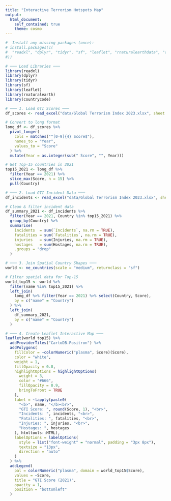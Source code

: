 ```yaml
---
title: "Interactive Terrorism Hotspots Map"
output:
  html_document:
    self_contained: true
    theme: cosmo
---
```


```r
#  Install any missing packages (once):
# install.packages(c(
#  "readxl", "dplyr", "tidyr", "sf", "leaflet", "rnaturalearthdata", "countrycode"
#))

# ─── Load Libraries ───
library(readxl)
library(dplyr)
library(tidyr)
library(sf)
library(leaflet)
library(rnaturalearth)
library(countrycode)

# ─── 1. Load GTI Scores ───
df_scores <- read_excel("data/Global Terrorism Index 2023.xlsx", sheet = "Overall Scores")

# Convert to long format
long_df <- df_scores %>%
  pivot_longer(
    cols = matches("^[0-9]{4} Score$"),
    names_to = "Year",
    values_to = "Score"
  ) %>%
  mutate(Year = as.integer(sub(" Score", "", Year)))

# Get Top-15 countries in 2021
top15_2021 <- long_df %>%
  filter(Year == 2021) %>%
  slice_max(Score, n = 15) %>%
  pull(Country)

# ─── 2. Load GTI Incident Data ───
df_incidents <- read_excel("data/Global Terrorism Index 2023.xlsx", sheet = "Combined raw")

# Clean & filter incident data
df_summary_2021 <- df_incidents %>%
  filter(Year == 2021, Country %in% top15_2021) %>%
  group_by(Country) %>%
  summarise(
    incidents  = sum(`Incidents`, na.rm = TRUE),
    fatalities = sum(`Fatalities`, na.rm = TRUE),
    injuries   = sum(Injuries, na.rm = TRUE),
    hostages   = sum(Hostages, na.rm = TRUE),
    .groups = "drop"
  )

# ─── 3. Join Spatial Country Shapes ───
world <- ne_countries(scale = "medium", returnclass = "sf")

# Filter spatial data for Top-15
world_top15 <- world %>%
  filter(name %in% top15_2021) %>%
  left_join(
    long_df %>% filter(Year == 2021) %>% select(Country, Score),
    by = c("name" = "Country")
  ) %>%
  left_join(
    df_summary_2021,
    by = c("name" = "Country")
  )

# ─── 4. Create Leaflet Interactive Map ───
leaflet(world_top15) %>%
  addProviderTiles("CartoDB.Positron") %>%
  addPolygons(
    fillColor = ~colorNumeric("plasma", Score)(Score),
    color = "white",
    weight = 1,
    fillOpacity = 0.8,
    highlightOptions = highlightOptions(
      weight = 3,
      color = "#666",
      fillOpacity = 0.9,
      bringToFront = TRUE
    ),
    label = ~lapply(paste0(
      "<b>", name, "</b><br>",
      "GTI Score: ", round(Score, 1), "<br>",
      "Incidents: ", incidents, "<br>",
      "Fatalities: ", fatalities, "<br>",
      "Injuries: ", injuries, "<br>",
      "Hostages: ", hostages
    ), htmltools::HTML),
    labelOptions = labelOptions(
      style = list("font-weight" = "normal", padding = "3px 8px"),
      textsize = "13px",
      direction = "auto"
    )
  ) %>%
  addLegend(
    pal = colorNumeric("plasma", domain = world_top15$Score),
    values = ~Score,
    title = "GTI Score (2021)",
    opacity = 1,
    position = "bottomleft"
  )
```
